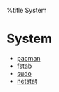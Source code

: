 %title System
=System=

* [[system/pacman|pacman]]
* [[system/fstab|fstab]]
* [[system/sudo|sudo]]
* [[system/netstat|netstat]]
